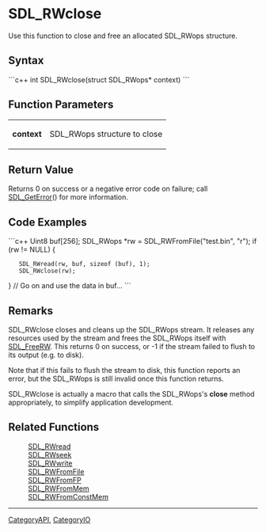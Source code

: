 <!-- pragma section-numbers off -->
<!-- pragma disable-camelcase -->

= SDL_RWclose =
Use this function to close and free an allocated SDL_RWops structure.


== Syntax ==
```c++
int SDL_RWclose(struct SDL_RWops* context)
```

== Function Parameters ==
{|
|'''context'''
|SDL_RWops structure to close
|}

== Return Value ==
Returns 0 on success or a negative error code on failure; call [[SDL_GetError]]() for more information.

== Code Examples ==
```c++
Uint8 buf[256];
SDL_RWops *rw = SDL_RWFromFile("test.bin", "r");
if (rw != NULL) {
    SDL_RWread(rw, buf, sizeof (buf), 1);
    SDL_RWclose(rw);
}
// Go on and use the data in buf...
```

== Remarks ==
SDL_RWclose closes and cleans up the SDL_RWops stream. It releases any resources used by the stream and frees the SDL_RWops itself with [[SDL_FreeRW]]. This returns 0 on success, or -1 if the stream failed to flush to its output (e.g. to disk).

Note that if this fails to flush the stream to disk, this function reports an error, but the SDL_RWops is still invalid once this function returns.

SDL_RWclose is actually a macro that calls the SDL_RWops's '''close''' method appropriately, to simplify application development.

== Related Functions ==
:[[SDL_RWread]]
:[[SDL_RWseek]]
:[[SDL_RWwrite]]
:[[SDL_RWFromFile]]
:[[SDL_RWFromFP]]
:[[SDL_RWFromMem]]
:[[SDL_RWFromConstMem]]

----
[[CategoryAPI]], [[CategoryIO]]
